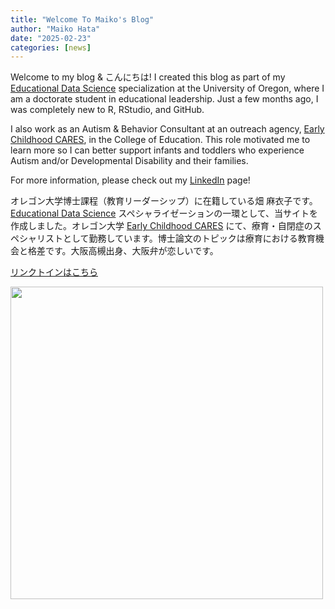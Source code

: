 ```yaml
---
title: "Welcome To Maiko's Blog"
author: "Maiko Hata"
date: "2025-02-23"
categories: [news]
---
```


Welcome to my blog & こんにちは! I created this blog as part of my [Educational Data Science](https://education.uoregon.edu/) specialization at the University of Oregon, where I am a doctorate student in educational leadership. Just a few months ago, I was completely new to R, RStudio, and GitHub.

I also work as an Autism & Behavior Consultant at an outreach agency, [Early Childhood CARES](https://earlychildhoodcares.uoregon.edu/), in the College of Education. This role motivated me to learn more so I can better support infants and toddlers who experience Autism and/or Developmental Disability and their families.

For more information, please check out my [LinkedIn](https://www.linkedin.com/in/maikohata) page!

オレゴン大学博士課程（教育リーダーシップ）に在籍している畑 麻衣子です。[Educational Data Science](https://education.uoregon.edu/) スペシャライゼーションの一環として、当サイトを作成しました。オレゴン大学 [Early Childhood CARES](https://earlychildhoodcares.uoregon.edu/) にて、療育・自閉症のスペシャリストとして勤務しています。博士論文のトピックは療育における教育機会と格差です。大阪高槻出身、大阪弁が恋しいです。

[リンクトインはこちら](https://www.linkedin.com/in/maikohata)

![](/images/uo.jpg){fig-alt="University of Oregon in spring" fig-align="center" width="500"}
